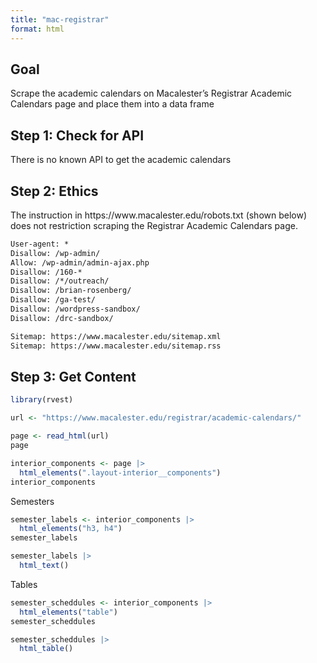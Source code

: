 ```yaml
---
title: "mac-registrar"
format: html
---
```


## Goal

Scrape the academic calendars on Macalester's Registrar Academic Calendars page and place them into a data frame

## Step 1: Check for API

There is no known API to get the academic calendars

## Step 2: Ethics

The instruction in https://www.macalester.edu/robots.txt (shown below) does not restriction scraping the Registrar Academic Calendars page.
```html
User-agent: *
Disallow: /wp-admin/
Allow: /wp-admin/admin-ajax.php
Disallow: /160-*
Disallow: /*/outreach/
Disallow: /brian-rosenberg/
Disallow: /ga-test/
Disallow: /wordpress-sandbox/
Disallow: /drc-sandbox/

Sitemap: https://www.macalester.edu/sitemap.xml
Sitemap: https://www.macalester.edu/sitemap.rss
```

## Step 3: Get Content

```r
library(rvest)
```

```r
url <- "https://www.macalester.edu/registrar/academic-calendars/"
```

```r
page <- read_html(url)
page
```

```r
interior_components <- page |> 
  html_elements(".layout-interior__components")
interior_components
```

Semesters
```r
semester_labels <- interior_components |> 
  html_elements("h3, h4")
semester_labels
```

```r
semester_labels |> 
  html_text()
```


Tables
```r
semester_scheddules <- interior_components |> 
  html_elements("table")
semester_scheddules
```

```r
semester_scheddules |> 
  html_table()
```

